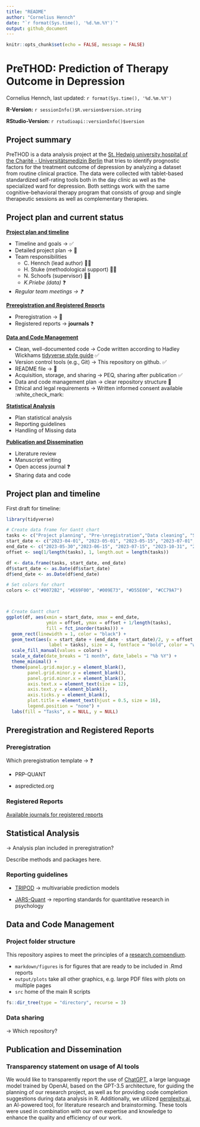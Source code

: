 ```yaml
---
title: "README"
author: "Cornelius Hennch"
date: "`r format(Sys.time(), '%d.%m.%Y')`"
output: github_document
---
```


```r
knitr::opts_chunk$set(echo = FALSE, message = FALSE)
```

# PreTHOD: Prediction of Therapy Outcome in Depression

Cornelius Hennch, last updated: `r format(Sys.time(), '%d.%m.%Y')`

**R-Version:** `r sessionInfo()$R.version$version.string`

**RStudio-Version:** `r rstudioapi::versionInfo()$version`

<!-- ## Table of contents -->

<!-- -   [Project summary](#Project-summary) -->

<!-- -   [Project plan and current status](#project-plan-and-current-status) -->

## Project summary {#project-summary}

PreTHOD is a data analysis project at the [St. Hedwig university hospital of the Charité - Universitätsmedizin Berlin](https://psychiatrie-psychotherapie.charite.de/fuer_patienten/charite_im_shk/ "Link to hospital web-site") that tries to identify prognostic factors for the treatment outcome of depression by analyzing a dataset from routine clinical practice. The data were collected with tablet-based standardized self-rating tools both in the day clinic as well as the specialized ward for depression. Both settings work with the same cognitive-behavioral therapy program that consists of group and single therapeutic sessions as well as complementary therapies.

## Project plan and current status {#project-plan-and-current-status}

[**Project plan and timeline**](#project-plan-and-timeline)

-   Timeline and goals → ✅
-   Detailed project plan → 🚧
-   Team responsibilities
    -   C. Hennch (lead author) 🧑‍🔬
    -   H. Stuke (methodological support) 👨‍💻
    -   N. Schoofs (supervisor) 👩‍⚕️
    -   *K.Priebe (data)* ❓
-   *Regular team meetings → ❓*

[**Preregistration and Registered Reports**](#preregistration-and-registered-reports)

-   Preregistration → 🚧
-   Registered reports → **journals** ❓

[**Data and Code Management**](#data-and-code-management)

-   Clean, well-documented code → Code written according to Hadley Wickhams [tidyverse style guide](https://style.tidyverse.org) ✅
-   Version control tools (e.g., Git) → This repository on github. ✅
-   README file → 🚧
-   Acquisition, storage, and sharing → PEQ, sharing after publication ✅
-   Data and code management plan → clear repository structure 🚧
-   Ethical and legal requirements → Written informed consent available :white_check_mark:

[**Statistical Analysis**](#statistical-analysis)

-   Plan statistical analysis
-   Reporting guidelines
-   Handling of Missing data

[**Publication and Dissemination**](#publication-and-dissemination)

-   Literature review
-   Manuscript writing
-   Open access journal ❓
-   Sharing data and code

## Project plan and timeline {#project-plan-and-timeline}

First draft for timeline:

```r

library(tidyverse)

# Create data frame for Gantt chart
tasks <- c("Project planning", "Pre-\nregistration","Data cleaning", "Statistical analysis", "Manuscript preparation")
start_date <- c("2023-04-01", "2023-05-01", "2023-05-15", "2023-07-01", "2023-10-01")
end_date <- c("2023-05-30","2023-06-15", "2023-07-15", "2023-10-31", "2024-01-01")
offset <- seq(1/length(tasks), 1, length.out = length(tasks))

df <- data.frame(tasks, start_date, end_date)
df$start_date <- as.Date(df$start_date)
df$end_date <- as.Date(df$end_date)

# Set colors for chart
colors <- c("#0072B2", "#E69F00", "#009E73", "#D55E00", "#CC79A7")



# Create Gantt chart
ggplot(df, aes(xmin = start_date, xmax = end_date,  
               ymin = offset, ymax = offset + 1/length(tasks), 
               fill = fct_inorder(tasks))) +
  geom_rect(linewidth = 1, color = "black") +
  geom_text(aes(x = start_date + (end_date - start_date)/2, y = offset + 0.5/length(tasks), 
                label = tasks), size = 4, fontface = "bold", color = "white") +
  scale_fill_manual(values = colors) +
  scale_x_date(date_breaks = "1 month", date_labels = "%b %Y") +
  theme_minimal() +
  theme(panel.grid.major.y = element_blank(),
        panel.grid.minor.y = element_blank(),
        panel.grid.minor.x = element_blank(),
        axis.text.x = element_text(size = 12),
        axis.text.y = element_blank(),
        axis.ticks.y = element_blank(),
        plot.title = element_text(hjust = 0.5, size = 16),
        legend.position = "none") +
  labs(fill = "Tasks", x = NULL, y = NULL)
```

## Preregistration and Registered Reports {#preregistration-and-registered-reports}

### Preregistration

Which preregistration template → ❓

-   PRP-QUANT

-   aspredicted.org

### Registered Reports

[Available journals for registered reports](https://www.cos.io/initiatives/registered-reports?_ga=2.162312380.1096880835.1682592506-524907107.1682592506 "Registered reports journal list")

## Statistical Analysis {#statistical-analysis}

→ Analysis plan included in preregistration?

Describe methods and packages here.

### Reporting guidelines

-   [TRIPOD](https://www.equator-network.org/reporting-guidelines/tripod-statement/) → multivariable prediction models

-   [JARS-Quant](https://www.equator-network.org/reporting-guidelines/journal-article-reporting-standards-for-quantitative-research-in-psychology-the-apa-publications-and-communications-board-task-force-report/) → reporting standards for quantitative research in psychology

## Data and Code Management {#data-and-code-management}

### Project folder structure

This repository aspires to meet the principles of a [research compendium](https://the-turing-way.netlify.app/reproducible-research/compendia.html?highlight=compendium "Research Compendia (The Turing way)").

-   `markdown/figures` is for figures that are ready to be included in .Rmd reports
-   `output/plots` take all other graphics, e.g. large PDF files with plots on multiple pages
-   `src` home of the main R scripts

```r
fs::dir_tree(type = "directory", recurse = 3)
```

### Data sharing

→ Which repository?

## Publication and Dissemination {#publication-and-dissemination}

### Transparency statement on usage of AI tools

We would like to transparently report the use of [ChatGPT](https://chat.openai.com), a large language model trained by OpenAI, based on the GPT-3.5 architecture, for guiding the planning of our research project, as well as for providing code completion suggestions during data analysis in R. Additionally, we utilized [perplexity.ai](perplexity.ai), an AI-powered tool, for literature research and brainstorming. These tools were used in combination with our own expertise and knowledge to enhance the quality and efficiency of our work.
